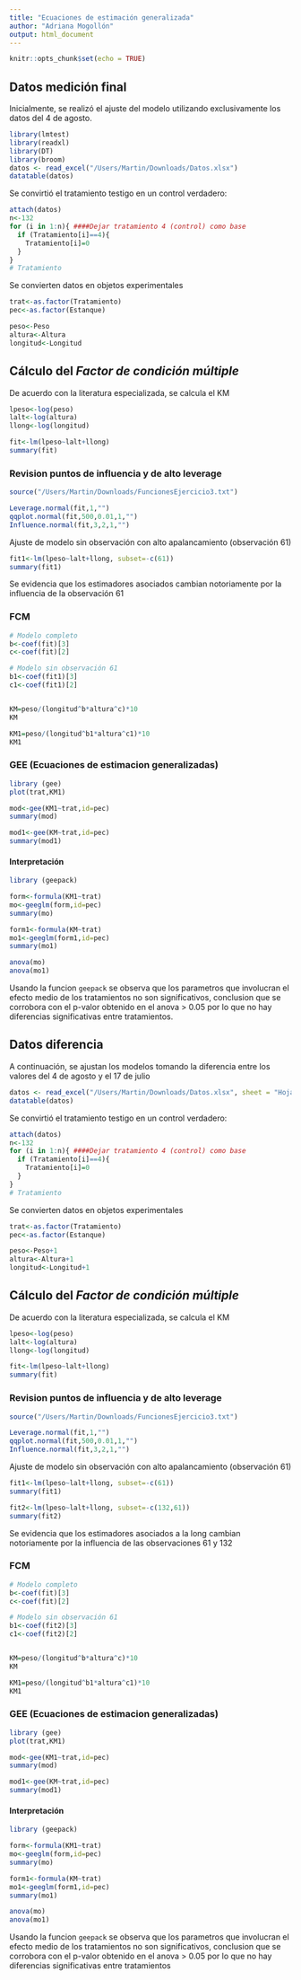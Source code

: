 ```yaml
---
title: "Ecuaciones de estimación generalizada"
author: "Adriana Mogollón"
output: html_document
---
```


```r
knitr::opts_chunk$set(echo = TRUE)
```

## Datos medición final

Inicialmente, se realizó el ajuste del modelo utilizando exclusivamente los datos del 4 de agosto.

```r
library(lmtest)
library(readxl)
library(DT)
library(broom)
datos <- read_excel("/Users/Martin/Downloads/Datos.xlsx")
datatable(datos)
```

Se convirtió el tratamiento testigo en un control verdadero:

```r
attach(datos)
n<-132
for (i in 1:n){ ####Dejar tratamiento 4 (control) como base
  if (Tratamiento[i]==4){
    Tratamiento[i]=0
  }
}
# Tratamiento
```

Se convierten datos en objetos experimentales

```r
trat<-as.factor(Tratamiento)
pec<-as.factor(Estanque)

peso<-Peso
altura<-Altura
longitud<-Longitud
```

## Cálculo del _Factor de condición múltiple_

De acuerdo con la literatura especializada, se calcula el KM

```r
lpeso<-log(peso)
lalt<-log(altura)
llong<-log(longitud)

fit<-lm(lpeso~lalt+llong)
summary(fit)
```

### Revision puntos de influencia y de alto leverage

```r
source("/Users/Martin/Downloads/FuncionesEjercicio3.txt")

Leverage.normal(fit,1,"") 
qqplot.normal(fit,500,0.01,1,"")
Influence.normal(fit,3,2,1,"")
```

Ajuste de modelo sin observación con alto apalancamiento (observación 61)

```r
fit1<-lm(lpeso~lalt+llong, subset=-c(61))
summary(fit1)
```

Se evidencia que los estimadores asociados cambian notoriamente por la influencia de la observación 61

### FCM

```r
# Modelo completo
b<-coef(fit)[3]
c<-coef(fit)[2]

# Modelo sin observación 61
b1<-coef(fit1)[3]
c1<-coef(fit1)[2]


KM=peso/(longitud^b*altura^c)*10
KM

KM1=peso/(longitud^b1*altura^c1)*10
KM1
```

### GEE (Ecuaciones de estimacion generalizadas)

```r
library (gee)
plot(trat,KM1)

mod<-gee(KM1~trat,id=pec)
summary(mod)

mod1<-gee(KM~trat,id=pec)
summary(mod1)
```

#### Interpretación

```r
library (geepack)

form<-formula(KM1~trat)
mo<-geeglm(form,id=pec)
summary(mo)

form1<-formula(KM~trat)
mo1<-geeglm(form1,id=pec)
summary(mo1)

anova(mo)
anova(mo1)

```

Usando la funcion `geepack` se observa que los parametros que involucran el efecto medio de los tratamientos no son significativos, conclusion que se corrobora con el p-valor obtenido en el anova > 0.05 por lo que no hay diferencias significativas entre tratamientos.


## Datos diferencia

A continuación, se ajustan los modelos tomando la diferencia entre los valores del 4 de agosto y el 17 de julio

```r
datos <- read_excel("/Users/Martin/Downloads/Datos.xlsx", sheet = "Hoja3")
datatable(datos)
```

Se convirtió el tratamiento testigo en un control verdadero:

```r
attach(datos)
n<-132
for (i in 1:n){ ####Dejar tratamiento 4 (control) como base
  if (Tratamiento[i]==4){
    Tratamiento[i]=0
  }
}
# Tratamiento
```

Se convierten datos en objetos experimentales

```r
trat<-as.factor(Tratamiento)
pec<-as.factor(Estanque)

peso<-Peso+1
altura<-Altura+1
longitud<-Longitud+1
```

## Cálculo del _Factor de condición múltiple_

De acuerdo con la literatura especializada, se calcula el KM

```r
lpeso<-log(peso)
lalt<-log(altura)
llong<-log(longitud)

fit<-lm(lpeso~lalt+llong)
summary(fit)
```

### Revision puntos de influencia y de alto leverage

```r
source("/Users/Martin/Downloads/FuncionesEjercicio3.txt")

Leverage.normal(fit,1,"") 
qqplot.normal(fit,500,0.01,1,"")
Influence.normal(fit,3,2,1,"")
```

Ajuste de modelo sin observación con alto apalancamiento (observación 61)

```r
fit1<-lm(lpeso~lalt+llong, subset=-c(61))
summary(fit1)
```

```r
fit2<-lm(lpeso~lalt+llong, subset=-c(132,61))
summary(fit2)
```


Se evidencia que los estimadores asociados a la long cambian notoriamente por la influencia de las observaciones 61 y 132

### FCM

```r
# Modelo completo
b<-coef(fit)[3]
c<-coef(fit)[2]

# Modelo sin observación 61
b1<-coef(fit2)[3]
c1<-coef(fit2)[2]


KM=peso/(longitud^b*altura^c)*10
KM

KM1=peso/(longitud^b1*altura^c1)*10
KM1
```

### GEE (Ecuaciones de estimacion generalizadas)

```r
library (gee)
plot(trat,KM1)

mod<-gee(KM1~trat,id=pec)
summary(mod)

mod1<-gee(KM~trat,id=pec)
summary(mod1)
```

#### Interpretación

```r
library (geepack)

form<-formula(KM1~trat)
mo<-geeglm(form,id=pec)
summary(mo)

form1<-formula(KM~trat)
mo1<-geeglm(form1,id=pec)
summary(mo1)

anova(mo)
anova(mo1)

```

Usando la funcion `geepack` se observa que los parametros que involucran el efecto medio de los tratamientos no son significativos, conclusion que se corrobora con el p-valor obtenido en el anova > 0.05 por lo que no hay diferencias significativas entre tratamientos

